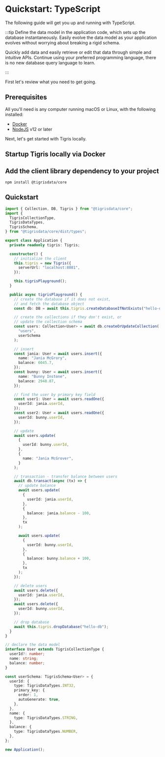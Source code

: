 # Quickstart: TypeScript

The following guide will get you up and running with TypeScript.

:::tip
Define the data model in the application code, which sets up the database
instantaneously. Easily evolve the data model as your application evolves
without worrying about breaking a rigid schema.

Quickly add data and easily retrieve or edit that data through simple and
intuitive APIs. Continue using your preferred programming language, there is
no new database query language to learn.

:::

First let's review what you need to get going.

## Prerequisites

All you'll need is any computer running macOS or Linux, with the following
installed:

- [Docker](https://docs.docker.com/get-docker/)
- [NodeJS](https://nodejs.org/en/) v12 or later

Next, let's get started with Tigris locally.

## Startup Tigris locally via Docker


<StartupLocally />

## Add the client library dependency to your project

```shell
npm install @tigrisdata/core
```

## Quickstart

```typescript title=app.ts
import { Collection, DB, Tigris } from "@tigrisdata/core";
import {
  TigrisCollectionType,
  TigrisDataTypes,
  TigrisSchema,
} from "@tigrisdata/core/dist/types";

export class Application {
  private readonly tigris: Tigris;

  constructor() {
    // initialize the client
    this.tigris = new Tigris({
      serverUrl: "localhost:8081",
    });

    this.tigrisPlayground();
  }

  public async tigrisPlayground() {
    // create the database if it does not exist,
    // and fetch the database object
    const db: DB = await this.tigris.createDatabaseIfNotExists("hello-db");

    // create the collections if they don't exist, or
    // update the collection schema
    const users: Collection<User> = await db.createOrUpdateCollection(
      "users",
      userSchema
    );

    // insert
    const jania: User = await users.insert({
      name: "Jania McGrory",
      balance: 6045.7,
    });
    const bunny: User = await users.insert({
      name: "Bunny Instone",
      balance: 2948.87,
    });

    // find the user by primary key field
    const user1: User = await users.readOne({
      userId: jania.userId,
    });
    const user2: User = await users.readOne({
      userId: bunny.userId,
    });

    // update
    await users.update(
      {
        userId: bunny.userId,
      },
      {
        name: "Jania McGrover",
      }
    );

    // transaction - transfer balance between users
    await db.transact(async (tx) => {
      // update balance
      await users.update(
        {
          userId: jania.userId,
        },
        {
          balance: jania.balance - 100,
        },
        tx
      );

      await users.update(
        {
          userId: bunny.userId,
        },
        {
          balance: bunny.balance + 100,
        },
        tx
      );
    });

    // delete users
    await users.delete({
      userId: jania.userId,
    });
    await users.delete({
      userId: bunny.userId,
    });

    // drop database
    await this.tigris.dropDatabase("hello-db");
  }
}

// declare the data model
interface User extends TigrisCollectionType {
  userId?: number;
  name: string;
  balance: number;
}

const userSchema: TigrisSchema<User> = {
  userId: {
    type: TigrisDataTypes.INT32,
    primary_key: {
      order: 1,
      autoGenerate: true,
    },
  },
  name: {
    type: TigrisDataTypes.STRING,
  },
  balance: {
    type: TigrisDataTypes.NUMBER,
  },
};

new Application();
```
